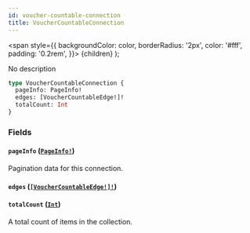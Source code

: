 ```yaml
---
id: voucher-countable-connection
title: VoucherCountableConnection
---
```


<span
style={{
      backgroundColor: color,
      borderRadius: '2px',
      color: '#fff',
      padding: '0.2rem',
    }}>
{children}
</span>
);

No description

```graphql
type VoucherCountableConnection {
  pageInfo: PageInfo!
  edges: [VoucherCountableEdge!]!
  totalCount: Int
}
```

### Fields

#### `pageInfo` ([`PageInfo!`](/api-reference/objects/page-info.mdx))

Pagination data for this connection.

#### `edges` ([`[VoucherCountableEdge!]!`](/api-reference/objects/voucher-countable-edge.mdx))

#### `totalCount` ([`Int`](/api-reference/scalars/int.mdx))

A total count of items in the collection.
